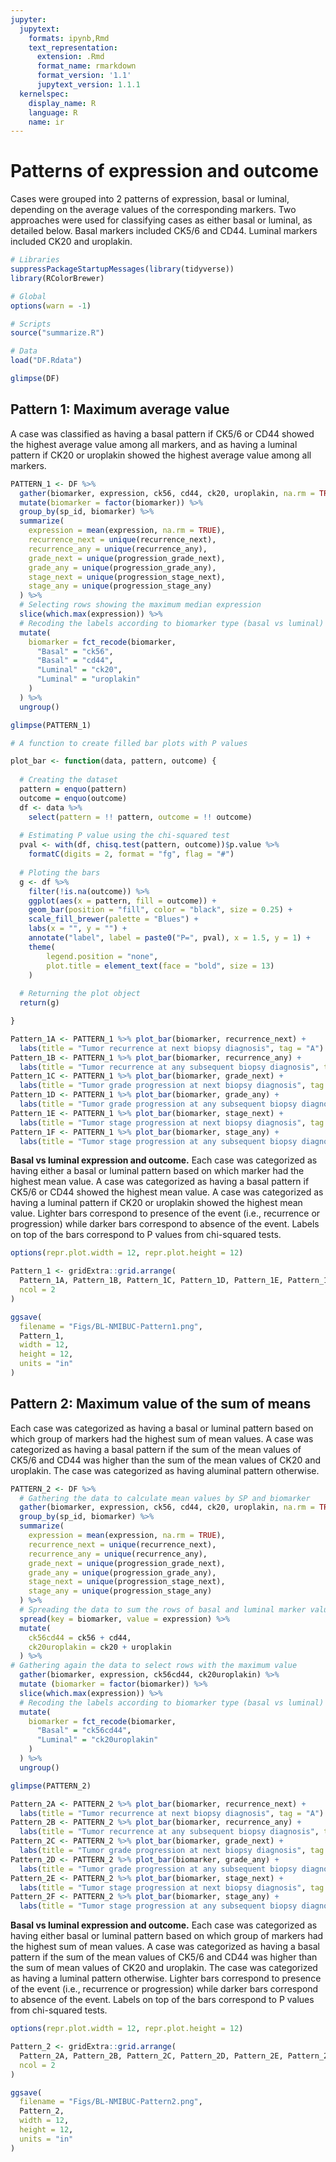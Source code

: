 ```yaml
---
jupyter:
  jupytext:
    formats: ipynb,Rmd
    text_representation:
      extension: .Rmd
      format_name: rmarkdown
      format_version: '1.1'
      jupytext_version: 1.1.1
  kernelspec:
    display_name: R
    language: R
    name: ir
---
```


# Patterns of expression and outcome
Cases were grouped into 2 patterns of expression, basal or luminal, depending on the average values of the corresponding markers. Two approaches were used for classifying cases as either basal or luminal, as detailed below. Basal markers included CK5/6 and CD44. Luminal markers included CK20 and uroplakin.

```r
# Libraries
suppressPackageStartupMessages(library(tidyverse))
library(RColorBrewer)

# Global
options(warn = -1)

# Scripts
source("summarize.R")

# Data
load("DF.Rdata")

glimpse(DF)
```

## Pattern 1: Maximum average value
A case was classified as having a basal pattern if CK5/6 or CD44 showed the highest average value among all markers, and as having a luminal pattern if CK20 or uroplakin showed the highest average value among all markers.

```r
PATTERN_1 <- DF %>% 
  gather(biomarker, expression, ck56, cd44, ck20, uroplakin, na.rm = TRUE) %>% 
  mutate(biomarker = factor(biomarker)) %>% 
  group_by(sp_id, biomarker) %>% 
  summarize(
    expression = mean(expression, na.rm = TRUE),
    recurrence_next = unique(recurrence_next),
    recurrence_any = unique(recurrence_any),
    grade_next = unique(progression_grade_next),
    grade_any = unique(progression_grade_any),
    stage_next = unique(progression_stage_next),
    stage_any = unique(progression_stage_any)
  ) %>% 
  # Selecting rows showing the maximum median expression
  slice(which.max(expression)) %>% 
  # Recoding the labels according to biomarker type (basal vs luminal)
  mutate(
    biomarker = fct_recode(biomarker,
      "Basal" = "ck56",
      "Basal" = "cd44",
      "Luminal" = "ck20",
      "Luminal" = "uroplakin"
    )
  ) %>% 
  ungroup()

glimpse(PATTERN_1)
```

```r
# A function to create filled bar plots with P values

plot_bar <- function(data, pattern, outcome) {
  
  # Creating the dataset
  pattern = enquo(pattern)
  outcome = enquo(outcome)
  df <- data %>%
    select(pattern = !! pattern, outcome = !! outcome)
  
  # Estimating P value using the chi-squared test
  pval <- with(df, chisq.test(pattern, outcome))$p.value %>% 
    formatC(digits = 2, format = "fg", flag = "#")
  
  # Ploting the bars
  g <- df %>% 
    filter(!is.na(outcome)) %>% 
    ggplot(aes(x = pattern, fill = outcome)) +
    geom_bar(position = "fill", color = "black", size = 0.25) +
    scale_fill_brewer(palette = "Blues") +
    labs(x = "", y = "") +
    annotate("label", label = paste0("P=", pval), x = 1.5, y = 1) +
    theme(
        legend.position = "none",
        plot.title = element_text(face = "bold", size = 13)
    )
  
  # Returning the plot object
  return(g)

}
```

```r
Pattern_1A <- PATTERN_1 %>% plot_bar(biomarker, recurrence_next) +
  labs(title = "Tumor recurrence at next biopsy diagnosis", tag = "A")
Pattern_1B <- PATTERN_1 %>% plot_bar(biomarker, recurrence_any) +
  labs(title = "Tumor recurrence at any subsequent biopsy diagnosis", tag = "B")
Pattern_1C <- PATTERN_1 %>% plot_bar(biomarker, grade_next) +
  labs(title = "Tumor grade progression at next biopsy diagnosis", tag = "C")
Pattern_1D <- PATTERN_1 %>% plot_bar(biomarker, grade_any) +
  labs(title = "Tumor grade progression at any subsequent biopsy diagnosis", tag = "D")
Pattern_1E <- PATTERN_1 %>% plot_bar(biomarker, stage_next) +
  labs(title = "Tumor stage progression at next biopsy diagnosis", tag = "E")
Pattern_1F <- PATTERN_1 %>% plot_bar(biomarker, stage_any) +
  labs(title = "Tumor stage progression at any subsequent biopsy diagnosis", tag = "F")
```

**Basal vs luminal expression and outcome.** Each case was categorized as having either a basal or luminal pattern based on which marker had the highest mean value. A case was categorized as having a basal pattern if CK5/6 or CD44 showed the highest mean value. A case was categorized as having a luminal pattern if CK20 or uroplakin showed the highest mean value. Lighter bars correspond to presence of the event (i.e., recurrence or progression) while darker bars correspond to absence of the event. Labels on top of the bars correspond to P values from chi-squared tests.

```r
options(repr.plot.width = 12, repr.plot.height = 12)

Pattern_1 <- gridExtra::grid.arrange(
  Pattern_1A, Pattern_1B, Pattern_1C, Pattern_1D, Pattern_1E, Pattern_1F,
  ncol = 2
)
```

```r
ggsave(
  filename = "Figs/BL-NMIBUC-Pattern1.png",
  Pattern_1,
  width = 12,
  height = 12,
  units = "in"
)
```

## Pattern 2: Maximum value of the sum of means
Each case was categorized as having a basal or luminal pattern based on which group of markers had the highest sum of mean values. A case was categorized as having a basal pattern if the sum of the mean values of CK5/6 and CD44 was higher than the sum of the mean values of CK20 and uroplakin. The case was categorized as having aluminal pattern otherwise.

```r
PATTERN_2 <- DF %>% 
  # Gathering the data to calculate mean values by SP and biomarker
  gather(biomarker, expression, ck56, cd44, ck20, uroplakin, na.rm = TRUE) %>% 
  group_by(sp_id, biomarker) %>% 
  summarize(
    expression = mean(expression, na.rm = TRUE),
    recurrence_next = unique(recurrence_next),
    recurrence_any = unique(recurrence_any),
    grade_next = unique(progression_grade_next),
    grade_any = unique(progression_grade_any),
    stage_next = unique(progression_stage_next),
    stage_any = unique(progression_stage_any)
  ) %>% 
  # Spreading the data to sum the rows of basal and luminal marker values
  spread(key = biomarker, value = expression) %>% 
  mutate(
    ck56cd44 = ck56 + cd44,
    ck20uroplakin = ck20 + uroplakin
  ) %>% 
# Gathering again the data to select rows with the maximum value
  gather(biomarker, expression, ck56cd44, ck20uroplakin) %>% 
  mutate (biomarker = factor(biomarker)) %>% 
  slice(which.max(expression)) %>% 
  # Recoding the labels according to biomarker type (basal vs luminal)
  mutate(
    biomarker = fct_recode(biomarker,
      "Basal" = "ck56cd44",
      "Luminal" = "ck20uroplakin"
    )
  ) %>% 
  ungroup()

glimpse(PATTERN_2)
```

```r
Pattern_2A <- PATTERN_2 %>% plot_bar(biomarker, recurrence_next) +
  labs(title = "Tumor recurrence at next biopsy diagnosis", tag = "A")
Pattern_2B <- PATTERN_2 %>% plot_bar(biomarker, recurrence_any) +
  labs(title = "Tumor recurrence at any subsequent biopsy diagnosis", tag = "B")
Pattern_2C <- PATTERN_2 %>% plot_bar(biomarker, grade_next) +
  labs(title = "Tumor grade progression at next biopsy diagnosis", tag = "C")
Pattern_2D <- PATTERN_2 %>% plot_bar(biomarker, grade_any) +
  labs(title = "Tumor grade progression at any subsequent biopsy diagnosis", tag = "D")
Pattern_2E <- PATTERN_2 %>% plot_bar(biomarker, stage_next) +
  labs(title = "Tumor stage progression at next biopsy diagnosis", tag = "E")
Pattern_2F <- PATTERN_2 %>% plot_bar(biomarker, stage_any) +
  labs(title = "Tumor stage progression at any subsequent biopsy diagnosis", tag = "F")
```

**Basal vs luminal expression and outcome.** Each case was categorized as having either basal or luminal pattern based on which group of markers had the highest sum of mean values. A case was categorized as having a basal pattern if the sum of the mean values of CK5/6 and CD44 was higher than the sum of mean values of CK20 and uroplakin. The case was categorized as having a luminal pattern otherwise. Lighter bars correspond to presence of the event (i.e., recurrence or progression) while darker bars correspond to absence of the event. Labels on top of the bars correspond to P values from chi-squared tests.

```r
options(repr.plot.width = 12, repr.plot.height = 12)

Pattern_2 <- gridExtra::grid.arrange(
  Pattern_2A, Pattern_2B, Pattern_2C, Pattern_2D, Pattern_2E, Pattern_2F,
  ncol = 2
)
```

```r
ggsave(
  filename = "Figs/BL-NMIBUC-Pattern2.png",
  Pattern_2,
  width = 12,
  height = 12,
  units = "in"
)
```
